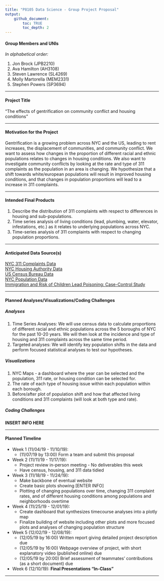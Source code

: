 ```yaml
---
title: "P8105 Data Science - Group Project Proposal"
output: 
    github_document:
        toc: TRUE
        toc_depth: 2
---
```


#### Group Members and UNIs  

*In alphabetical order:*  

1. Jon Brock (JPB2210)  
1. Ava Hamilton (AH3108)  
1. Steven Lawrence (SL4269)  
1. Molly Martorella (MEM2331)  
1. Stephen Powers (SP3694)

***  

#### Project Title  

"The effects of gentrification on community conflict and housing conditions"

***  

#### Motivation for the Project  

Gentrification is a growing problem across NYC and the US, leading to rent increases, the displacement of communities, and community conflict. We want to assess how changes in the proportion of different racial and ethnic populations relates to changes in housing conditions. We also want to investigate community conflicts by looking at the rate and type of 311 complaints as the population in an area is changing. We hypothesize that a shift towards white/european populations will result in improved housing conditions, and that changes in population proportions will lead to a increase in 311 complaints.

***

#### Intended Final Products  

1. Describe the distribution of 311 complaints with respect to differences in housing and sub-populations. 
1. Time series analysis of living conditions (lead, plumbing, water, elevator, infestations, etc.) as it relates to underlying populations across NYC.
1. Time-series analysis of 311 complaints with respect to changing population proportions.

***

#### Anticipated Data Source(s)  

[NYC 311 Complaints Data](https://data.cityofnewyork.us/d/erm2-nwe9/visualization)  
[NYC Housing Authority Data](https://data.cityofnewyork.us/Housing-Development/NYCHA-Development-Data-Book/evjd-dqpz)  
[US Census Bureau Data](https://www.census.gov/data/tables/time-series/demo/housing-patterns/housing-patterns-tables.html)  
[NYC Population Data](https://www1.nyc.gov/site/planning/planning-level/nyc-population/nyc-population.page)  
[Immigration and Risk of Children Lead Poisoning: Case-Control Study](https://ajph.aphapublications.org/doi/full/10.2105/AJPH.2006.093229)  

***  

#### Planned Analyses/Visualizations/Coding Challenges  
##### *Analyses*  

1. Time Series Analyses: We will use census data to calculate proportions of different racial and ethnic populations across the 5 boroughs of NYC for the past 10-20 years. We will then look at the incidence and type of housing and 311 complaints across the same time period.  
1. Targeted analyses: We will identify key population shifts in the data and perform focused statistical analyses to test our hypotheses.  

##### *Visualizations*  

1. NYC Maps - a dashboard where the year can be selected and the population, 311 rate, or housing condition can be selected for.  
1. The rate of each type of housing issue within each population within each borough.  
1. Before/after plot of population shift and how that affected living conditions and 311 complaints (will look at both type and rate).  

##### *Coding Challenges*  

**INSERT INFO HERE**  

***  

#### Planned Timeline  

- Week 1 (11/04/19 - 11/10/19):  
    - (11/07/19 by 13:00) Form a team and submit this proposal

- Week 2 (11/11/19 - 11/17/19):  
    -  Project review in-person meeting - No deliverables this week  
    -  Have census, housing, and 311 data tidied

- Week 3 (11/18/19 - 11/24/19):  
    -  Make backbone of eventual website  
    -  Create basic plots showing [ENTER INFO]  
    -  Plotting of changing populations over time, changing 311 complaint rates, and of different housing conditions among populations and neighborhoods overtime

- Week 4 (11/25/19 - 12/01/19):  
    -  Create dashboard that synthesizes timecourse analyses into a plotly map  
    -  Finalize building of website including other plots and more focused plots and analyses of changing population structure

- Week 5 (12/02/19 - 12/08/19):  
    - (12/05/19 by 16:00) Written report giving detailed project description due  
    - (12/05/19 by 16:00) Webpage overview of project, with short explanatory video (published online) due  
    - (12/05/19 by 20:00) Brief assessment of teammates' contributions (as a short document) due

- Week 6 (12/10/19): **Final Presentations "In-Class"**

***  